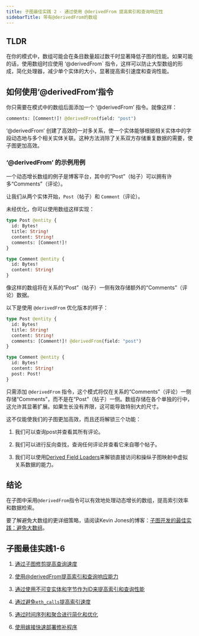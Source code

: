 ```yaml
---
title: 子图最佳实践 2 - 通过使用 @derivedFrom 提高索引和查询响应性
sidebarTitle: 带有@derivedFrom的数组
---
```


## TLDR

在你的模式中，数组可能会在条目数量超过数千时显著降低子图的性能。如果可能的话，使用数组时应使用 ‘@derivedFrom\` 指令，这样可以防止大型数组的形成，简化处理器，减少单个实体的大小，显著提高索引速度和查询性能。

## 如何使用‘@derivedFrom’指令

你只需要在模式中的数组后面添加一个 ‘@derivedFrom’ 指令。就像这样：

```graphql
comments: [Comment!]! @derivedFrom(field: "post")
```

‘@derivedFrom’ 创建了高效的一对多关系，使一个实体能够根据相关实体中的字段动态地与多个相关实体关联。这种方法消除了关系双方存储重复数据的需要，使子图更加高效。

### ‘@derivedFrom’ 的示例用例

一个动态增长数组的例子是博客平台，其中的“Post”（帖子）可以拥有许多“Comments”（评论）。

让我们从两个实体开始，`Post`（帖子）和 `Comment`（评论）。

未经优化，你可以使用数组这样实现：

```graphql
type Post @entity {
  id: Bytes!
  title: String!
  content: String!
  comments: [Comment!]!
}

type Comment @entity {
  id: Bytes!
  content: String!
}
```

像这样的数组将在关系的“Post”（帖子）一侧有效存储额外的“Comments”（评论）数据。

以下是使用 `@derivedFrom` 优化版本的样子：

```graphql
type Post @entity {
  id: Bytes!
  title: String!
  content: String!
  comments: [Comment!]! @derivedFrom(field: "post")
}

type Comment @entity {
  id: Bytes!
  content: String!
  post: Post!
}
```

只需添加 `@derivedFrom` 指令，这个模式将仅在关系的“Comments”（评论）一侧存储“Comments”，而不是在“Post”（帖子）一侧。数组存储在各个单独的行中，这允许其显著扩展。如果生长没有界限，这可能导致特别大的尺寸。

这不仅能使我们的子图更加高效，而且还将解锁三个功能：

1. 我们可以查询post并查看其所有评论。

2. 我们可以进行反向查找，查询任何评论并查看它来自哪个帖子。

3. 我们可以使用[Derived Field Loaders](/subgraphs/developing/creating/graph-ts/api/#looking-up-derived-entities)来解锁直接访问和操纵子图映射中虚拟关系数据的能力。

## 结论

在子图中采用`@derivedFrom`指令可以有效地处理动态增长的数组，提高索引效率和数据检索。

要了解避免大数组的更详细策略，请阅读Kevin Jones的博客：[子图开发的最佳实践：避免大数组](https://thegraph.com/blog/improve-subgraph-performance-avoiding-large-arrays/)。

## 子图最佳实践1-6

1. [通过子图修剪提高查询速度](/subgraphs/best-practices/pruning/)

2. [使用@derivedFrom提高索引和查询响应能力](/subgraphs/best-practices/derivedfrom/)

3. [通过使用不可变实体和字节作为ID来提高索引和查询性能](/subgraphs/best-practices/immutable-entities-bytes-as-ids/)

4. [通过避免`eth_calls`提高索引速度](/subgraphs/best-practices/avoid-eth-calls/)

5. [通过时间序列和聚合进行简化和优化](/subgraphs/best-practices/timeseries/)

6. [使用嫁接快速部署修补程序](/subgraphs/best-practices/grafting-hotfix/)
